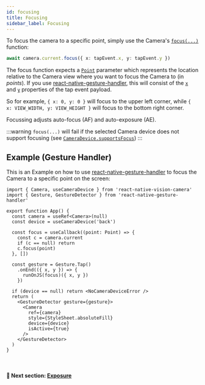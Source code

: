 ```yaml
---
id: focusing
title: Focusing
sidebar_label: Focusing
---
```


To focus the camera to a specific point, simply use the Camera's [`focus(...)`](/docs/api/classes/Camera#focus) function:

```ts
await camera.current.focus({ x: tapEvent.x, y: tapEvent.y })
```

The focus function expects a [`Point`](/docs/api/interfaces/Point) parameter which represents the location relative to the Camera view where you want to focus the Camera to (in _points_). If you use [react-native-gesture-handler](https://github.com/software-mansion/react-native-gesture-handler/), this will consist of the [`x`](https://docs.swmansion.com/react-native-gesture-handler/docs/next/gesture-handlers/api/tap-gh/#x) and [`y`](https://docs.swmansion.com/react-native-gesture-handler/docs/next/gesture-handlers/api/tap-gh/#y) properties of the tap event payload.

So for example, `{ x: 0, y: 0 }` will focus to the upper left corner, while `{ x: VIEW_WIDTH, y: VIEW_HEIGHT }` will focus to the bottom right corner.

Focussing adjusts auto-focus (AF) and auto-exposure (AE).

:::warning
`focus(...)` will fail if the selected Camera device does not support focusing (see [`CameraDevice.supportsFocus`](/docs/api/interfaces/CameraDevice#supportsfocus))
:::

## Example (Gesture Handler)

This is an Example on how to use [react-native-gesture-handler](https://github.com/software-mansion/react-native-gesture-handler/) to focus the Camera to a specific point on the screen:

```tsx
import { Camera, useCameraDevice } from 'react-native-vision-camera'
import { Gesture, GestureDetector } from 'react-native-gesture-handler'

export function App() {
  const camera = useRef<Camera>(null)
  const device = useCameraDevice('back')

  const focus = useCallback((point: Point) => {
    const c = camera.current
    if (c == null) return
    c.focus(point)
  }, [])

  const gesture = Gesture.Tap()
    .onEnd(({ x, y }) => {
      runOnJS(focus)({ x, y })
    })

  if (device == null) return <NoCameraDeviceError />
  return (
    <GestureDetector gesture={gesture}>
      <Camera
        ref={camera}
        style={StyleSheet.absoluteFill}
        device={device}
        isActive={true}
      />
    </GestureDetector>
  )
}
```

<br />

#### 🚀 Next section: [Exposure](exposure)
